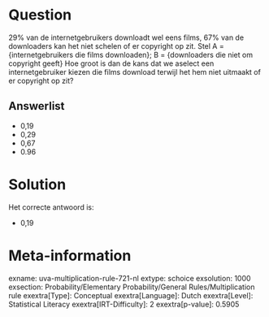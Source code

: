 Question
========

29% van de internetgebruikers downloadt wel eens films, 67% van de
downloaders kan het niet schelen of er copyright op zit. Stel A =
{internetgebruikers die films downloaden}; B = {downloaders die niet om
copyright geeft} Hoe groot is dan de kans dat we aselect een
internetgebruiker kiezen die films download terwijl het hem niet
uitmaakt of er copyright op zit?

Answerlist
----------

* 0,19
* 0,29
* 0,67
* 0.96

Solution
========

Het correcte antwoord is: 

* 0,19

Meta-information
================
exname: uva-multiplication-rule-721-nl
extype: schoice
exsolution: 1000
exsection: Probability/Elementary Probability/General Rules/Multiplication rule
exextra[Type]: Conceptual
exextra[Language]: Dutch
exextra[Level]: Statistical Literacy
exextra[IRT-Difficulty]: 2
exextra[p-value]: 0.5905
